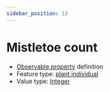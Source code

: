 ```yaml
---
sidebar_position: 13
---
```



# Mistletoe count

- [Observable property](/viewers/dawe-vocabs?uri=https://linked.data.gov.au/def/nrm/6a1d703f-6622-4804-8b78-4c2ac93c97ba) definition
- Feature type: [plant individual](http://linked.data.gov.au/def/tern-cv/60d7edf8-98c6-43e9-841c-e176c334d270)
- Value type: [Integer](https://w3id.org/tern/ontologies/tern/Integer)


<Example protocolModule="condition-vegetation-age-class-structure" observableProperty="https://linked.data.gov.au/def/nrm/6a1d703f-6622-4804-8b78-4c2ac93c97ba" />
